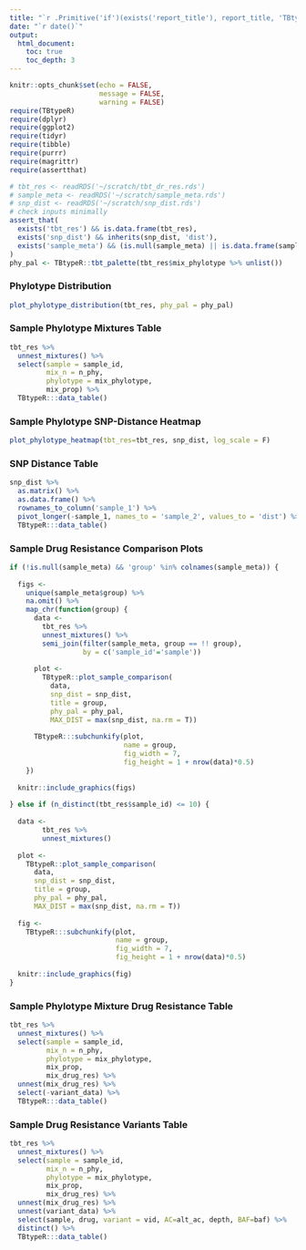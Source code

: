 ```yaml
---
title: "`r .Primitive('if')(exists('report_title'), report_title, 'TBtypeR Batch Report')`"
date: "`r date()`"
output: 
  html_document:
    toc: true
    toc_depth: 3
---
```


```r
knitr::opts_chunk$set(echo = FALSE,
                      message = FALSE,
                      warning = FALSE)
require(TBtypeR)
require(dplyr)
require(ggplot2)
require(tidyr)
require(tibble)
require(purrr)
require(magrittr)
require(assertthat)

# tbt_res <- readRDS('~/scratch/tbt_dr_res.rds')
# sample_meta <- readRDS('~/scratch/sample_meta.rds')
# snp_dist <- readRDS('~/scratch/snp_dist.rds')
# check inputs minimally
assert_that(
  exists('tbt_res') && is.data.frame(tbt_res),
  exists('snp_dist') && inherits(snp_dist, 'dist'),
  exists('sample_meta') && (is.null(sample_meta) || is.data.frame(sample_meta))
)
phy_pal <- TBtypeR::tbt_palette(tbt_res$mix_phylotype %>% unlist())
```

### Phylotype Distribution
```r
plot_phylotype_distribution(tbt_res, phy_pal = phy_pal)
```

### Sample Phylotype Mixtures Table

```r
tbt_res %>% 
  unnest_mixtures() %>% 
  select(sample = sample_id,
         mix_n = n_phy,
         phylotype = mix_phylotype,
         mix_prop) %>% 
  TBtypeR:::data_table()
```


### Sample Phylotype SNP-Distance Heatmap
```r
plot_phylotype_heatmap(tbt_res=tbt_res, snp_dist, log_scale = F)
```

### SNP Distance Table
```r
snp_dist %>% 
  as.matrix() %>% 
  as.data.frame() %>% 
  rownames_to_column('sample_1') %>% 
  pivot_longer(-sample_1, names_to = 'sample_2', values_to = 'dist') %>% 
  TBtypeR:::data_table()
```


### Sample Drug Resistance Comparison Plots

```r

if (!is.null(sample_meta) && 'group' %in% colnames(sample_meta)) {
  
  figs <-
    unique(sample_meta$group) %>% 
    na.omit() %>% 
    map_chr(function(group) {
      data <-
        tbt_res %>% 
        unnest_mixtures() %>% 
        semi_join(filter(sample_meta, group == !! group),
                  by = c('sample_id'='sample'))
      
      plot <-
        TBtypeR::plot_sample_comparison(
          data,
          snp_dist = snp_dist,
          title = group,
          phy_pal = phy_pal,
          MAX_DIST = max(snp_dist, na.rm = T))
      
      TBtypeR:::subchunkify(plot, 
                            name = group, 
                            fig_width = 7, 
                            fig_height = 1 + nrow(data)*0.5)
    })
  
  knitr::include_graphics(figs)
  
} else if (n_distinct(tbt_res$sample_id) <= 10) {
  
  data <-
        tbt_res %>% 
        unnest_mixtures() 
  
  plot <-
    TBtypeR::plot_sample_comparison(
      data,
      snp_dist = snp_dist,
      title = group,
      phy_pal = phy_pal,
      MAX_DIST = max(snp_dist, na.rm = T))
  
  fig <-
    TBtypeR:::subchunkify(plot, 
                          name = group, 
                          fig_width = 7, 
                          fig_height = 1 + nrow(data)*0.5)
  
  knitr::include_graphics(fig)
}

```


### Sample Phylotype Mixture Drug Resistance Table

```r
tbt_res %>% 
  unnest_mixtures() %>% 
  select(sample = sample_id,
         mix_n = n_phy,
         phylotype = mix_phylotype,
         mix_prop,
         mix_drug_res) %>% 
  unnest(mix_drug_res) %>% 
  select(-variant_data) %>% 
  TBtypeR:::data_table()
```

### Sample Drug Resistance Variants Table

```r
tbt_res %>% 
  unnest_mixtures() %>% 
  select(sample = sample_id,
         mix_n = n_phy,
         phylotype = mix_phylotype,
         mix_prop,
         mix_drug_res) %>% 
  unnest(mix_drug_res) %>% 
  unnest(variant_data) %>% 
  select(sample, drug, variant = vid, AC=alt_ac, depth, BAF=baf) %>% 
  distinct() %>% 
  TBtypeR:::data_table()
```
